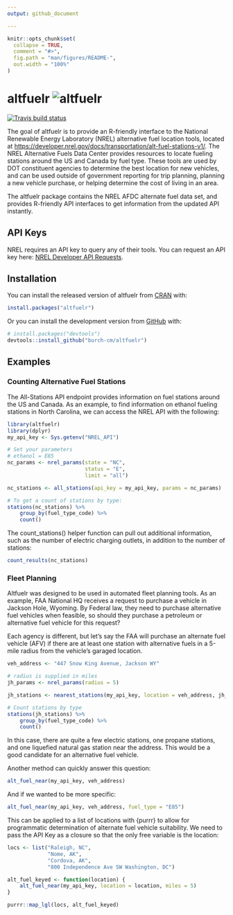 ```yaml
---
output: github_document

---
```


<!-- README.md is generated from README.Rmd. Please edit that file -->

```r
knitr::opts_chunk$set(
  collapse = TRUE,
  comment = "#>",
  fig.path = "man/figures/README-",
  out.width = "100%"
)
```

# altfuelr   ![altfuelr](figures/imgfile-small.png)
<!-- badges: start -->
[![Travis build status](https://travis-ci.com/burch-cm/altfuelr.svg?branch=main)](https://travis-ci.com/burch-cm/altfuelr)
<!-- badges: end -->

The goal of altfuelr is to provide an R-friendly interface to the National Renewable 
Energy Laboratory (NREL) alternative fuel location tools, located at [https://developer.nrel.gov/docs/transportation/alt-fuel-stations-v1/](https://developer.nrel.gov/docs/transportation/alt-fuel-stations-v1/). The NREL Alternative Fuels 
Data Center provides resources to locate fueling stations around the US and Canada 
by fuel type. These tools are used by DOT constituent agencies to determine the best location for new vehicles, and can be used outside of government reporting for trip planning, planning a new vehicle purchase, or helping determine the cost of living in an area.

The altfuelr package contains the NREL AFDC alternate fuel data set, and provides R-friendly API interfaces to get information from the updated API instantly.

## API Keys  
NREL requires an API key to query any of their tools. You can request an API key here: [NREL Developer API Requests](https://developer.nrel.gov/docs/api-key/).


## Installation  

You can install the released version of altfuelr from [CRAN](https://CRAN.R-project.org) with:

``` r
install.packages("altfuelr")
```

Or you can install the development version from [GitHub](https://github.com/burch-cm/altfuelr) with:

``` r
# install.packages("devtools")
devtools::install_github("burch-cm/altfuelr")
```
## Examples  


### Counting Alternative Fuel Stations  

The All-Stations API endpoint provides information on fuel stations around the US and Canada. As an example, to find information on ethanol fueling stations in North Carolina, we can access the NREL API with the following:

```r
library(altfuelr)
library(dplyr)
my_api_key <- Sys.getenv("NREL_API")

# Set your parameters
# ethanol = E85
nc_params <- nrel_params(state = "NC", 
                         status = "E",
                         limit = "all")

nc_stations <- all_stations(api_key = my_api_key, params = nc_params)

# To get a count of stations by type:
stations(nc_stations) %>%
    group_by(fuel_type_code) %>%
    count()
```
The count_stations() helper function can pull out additional information, such as the number of electric charging outlets, in addition to the number of stations:

```r
count_results(nc_stations)
```


### Fleet Planning  

Altfuelr was designed to be used in automated fleet planning tools. As an example, FAA National HQ receives a request to purchase a vehicle in Jackson Hole, Wyoming. By Federal law, they need to purchase alternative fuel vehicles when feasible, so should they purchase a petroleum or alternative fuel vehicle for this request?

Each agency is different, but let's say the FAA will purchase an alternate fuel vehicle (AFV) if there are at least one station with alternative fuels in a 5-mile radius from the vehicle's garaged location.  

```r
veh_address <- "447 Snow King Avenue, Jackson WY"

# radius is supplied in miles
jh_params <- nrel_params(radius = 5)

jh_stations <- nearest_stations(my_api_key, location = veh_address, jh_params)

# Count stations by type
stations(jh_stations) %>%
    group_by(fuel_type_code) %>%
    count()
```

In this case, there are quite a few electric stations, one propane stations, and one liquefied natural gas station near the address. This would be a good candidate for an alternative fuel vehicle.

Another method can quickly answer this question:
```r
alt_fuel_near(my_api_key, veh_address)
```

And if we wanted to be more specific:
```r
alt_fuel_near(my_api_key, veh_address, fuel_type = "E85")
```

This can be applied to a list of locations with {purrr} to allow for programmatic determination of alternate fuel vehicle suitability. We need to pass the API Key as a closure so that the only free variable is the location:

```r
locs <- list("Raleigh, NC",
             "Nome, AK",
             "Cordova, AK",
             "800 Independence Ave SW Washington, DC")

alt_fuel_keyed <- function(location) {
    alt_fuel_near(my_api_key, location = location, miles = 5)
}

purrr::map_lgl(locs, alt_fuel_keyed)
```
